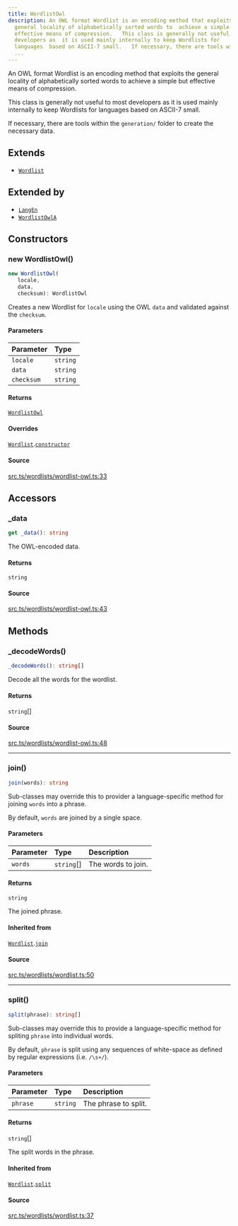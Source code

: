 ```yaml
---
title: WordlistOwl
description: An OWL format Wordlist is an encoding method that exploits  the
  general locality of alphabetically sorted words to  achieve a simple but
  effective means of compression.   This class is generally not useful to most
  developers as  it is used mainly internally to keep Wordlists for
  languages  based on ASCII-7 small.   If necessary, there are tools within the
  ...
---
```


An OWL format Wordlist is an encoding method that exploits
 the general locality of alphabetically sorted words to
 achieve a simple but effective means of compression.

 This class is generally not useful to most developers as
 it is used mainly internally to keep Wordlists for languages
 based on ASCII-7 small.

 If necessary, there are tools within the `generation/` folder
 to create the necessary data.

## Extends

- [`Wordlist`](/content/classes/Wordlist.mdx)

## Extended by

- [`LangEn`](/content/classes/LangEn.mdx)
- [`WordlistOwlA`](/content/classes/WordlistOwlA.mdx)

## Constructors

### new WordlistOwl()

```ts
new WordlistOwl(
   locale, 
   data, 
   checksum): WordlistOwl
```

Creates a new Wordlist for `locale` using the OWL `data`
 and validated against the `checksum`.

#### Parameters

| Parameter | Type |
| :------ | :------ |
| `locale` | `string` |
| `data` | `string` |
| `checksum` | `string` |

#### Returns

[`WordlistOwl`](/content/classes/WordlistOwl.mdx)

#### Overrides

[`Wordlist`](/content/classes/Wordlist.mdx).[`constructor`](/content/classes/Wordlist.mdx#constructors)

#### Source

[src.ts/wordlists/wordlist-owl.ts:33](https://github.com/dominant-strategies/quais-6.js/blob/3f482dd134064d41657ff7dc9ba8162f741c9c83/src.ts/wordlists/wordlist-owl.ts#L33)

## Accessors

### \_data

```ts
get _data(): string
```

The OWL-encoded data.

#### Returns

`string`

#### Source

[src.ts/wordlists/wordlist-owl.ts:43](https://github.com/dominant-strategies/quais-6.js/blob/3f482dd134064d41657ff7dc9ba8162f741c9c83/src.ts/wordlists/wordlist-owl.ts#L43)

## Methods

### \_decodeWords()

```ts
_decodeWords(): string[]
```

Decode all the words for the wordlist.

#### Returns

`string`[]

#### Source

[src.ts/wordlists/wordlist-owl.ts:48](https://github.com/dominant-strategies/quais-6.js/blob/3f482dd134064d41657ff7dc9ba8162f741c9c83/src.ts/wordlists/wordlist-owl.ts#L48)

***

### join()

```ts
join(words): string
```

Sub-classes may override this to provider a language-specific
 method for joining `words` into a phrase.

 By default, `words` are joined by a single space.

#### Parameters

| Parameter | Type | Description |
| :------ | :------ | :------ |
| `words` | `string`[] | The words to join. |

#### Returns

`string`

The joined phrase.

#### Inherited from

[`Wordlist`](/content/classes/Wordlist.mdx).[`join`](/content/classes/Wordlist.mdx#join)

#### Source

[src.ts/wordlists/wordlist.ts:50](https://github.com/dominant-strategies/quais-6.js/blob/3f482dd134064d41657ff7dc9ba8162f741c9c83/src.ts/wordlists/wordlist.ts#L50)

***

### split()

```ts
split(phrase): string[]
```

Sub-classes may override this to provide a language-specific
 method for spliting `phrase` into individual words.

 By default, `phrase` is split using any sequences of
 white-space as defined by regular expressions (i.e. `/\s+/`).

#### Parameters

| Parameter | Type | Description |
| :------ | :------ | :------ |
| `phrase` | `string` | The phrase to split. |

#### Returns

`string`[]

The split words in the phrase.

#### Inherited from

[`Wordlist`](/content/classes/Wordlist.mdx).[`split`](/content/classes/Wordlist.mdx#split)

#### Source

[src.ts/wordlists/wordlist.ts:37](https://github.com/dominant-strategies/quais-6.js/blob/3f482dd134064d41657ff7dc9ba8162f741c9c83/src.ts/wordlists/wordlist.ts#L37)
